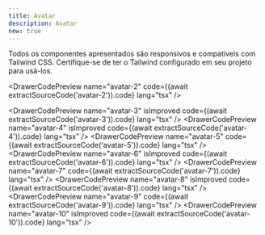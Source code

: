 ```yaml
---
title: Avatar
description: Avatar
new: true
---
```



<Callout title="Nota">
  Todos os componentes apresentados são responsivos e compatíveis com Tailwind
  CSS. Certifique-se de ter o Tailwind configurado em seu projeto para usá-los.
</Callout>

<div className="grid gap-5 gap-y-8 md:grid-cols-2 xl:grid-cols-3">
<DrawerCodePreview
  name="avatar-1"
  classNameComponentContainer="p-20"
  code={(await extractSourceCode('avatar-1')).code}
  lang="tsx"
/>

<DrawerCodePreview
  name="avatar-2"
  code={(await extractSourceCode('avatar-2')).code}
  lang="tsx"
/>

<DrawerCodePreview
  name="avatar-3"
  isImproved
  code={(await extractSourceCode('avatar-3')).code}
  lang="tsx"
/>
<DrawerCodePreview
  name="avatar-4"
  isImproved
  code={(await extractSourceCode('avatar-4')).code}
  lang="tsx"
/>
<DrawerCodePreview
  name="avatar-5"
  code={(await extractSourceCode('avatar-5')).code}
  lang="tsx"
/>
<DrawerCodePreview
  name="avatar-6"
  isImproved
  code={(await extractSourceCode('avatar-6')).code}
  lang="tsx"
/>
<DrawerCodePreview
  name="avatar-7"
  code={(await extractSourceCode('avatar-7')).code}
  lang="tsx"
/>
<DrawerCodePreview
  name="avatar-8"
  isImproved
  code={(await extractSourceCode('avatar-8')).code}
  lang="tsx"
/>
<DrawerCodePreview
  name="avatar-9"
  code={(await extractSourceCode('avatar-9')).code}
  lang="tsx"
/>
<DrawerCodePreview
  name="avatar-10"
  isImproved
  code={(await extractSourceCode('avatar-10')).code}
  lang="tsx"
/>
</div>
